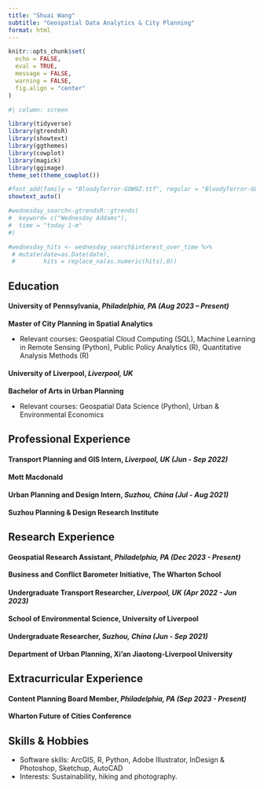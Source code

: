 ```yaml
---
title: "Shuai Wang"
subtitle: "Geospatial Data Analytics & City Planning"
format: html
---
```


```r
knitr::opts_chunk$set(
  echo = FALSE,
  eval = TRUE,
  message = FALSE,
  warning = FALSE,
  fig.align = "center"
)
```



```r
#| column: screen

library(tidyverse)
library(gtrendsR)
library(showtext)
library(ggthemes)
library(cowplot)
library(magick)
library(ggimage)
theme_set(theme_cowplot())

#font_add(family = "BloodyTerror-GOW9Z.ttf", regular = "BloodyTerror-GOW9Z.ttf")
showtext_auto()

#wednesday_search<-gtrendsR::gtrends(
#  keyword= c("Wednesday Addams"),
#  time = "today 1-m"
#)

#wednesday_hits <- wednesday_search$interest_over_time %>% 
 # mutate(date=as.Date(date),
 #        hits = replace_na(as.numeric(hits),0))


```


## Education

#### **University of Pennsylvania**,  *Philadelphia, PA (Aug 2023 – Present)*
**Master of City Planning in Spatial Analytics**

-   Relevant courses: Geospatial Cloud Computing (SQL), Machine Learning in Remote Sensing (Python), Public Policy Analytics (R), Quantitative Analysis Methods (R)


#### **University of Liverpool**,  *Liverpool, UK*
**Bachelor of Arts in Urban Planning**

-   Relevant courses: Geospatial Data Science (Python), Urban & Environmental Economics


## Professional Experience

#### **Transport Planning and GIS Intern**,  *Liverpool, UK (Jun - Sep 2022)*
**Mott Macdonald**

#### **Urban Planning and Design Intern**,  *Suzhou, China (Jul - Aug 2021)*
**Suzhou Planning & Design Research Institute**


## Research Experience

#### **Geospatial Research Assistant**,  *Philadelphia, PA (Dec 2023 - Present)*
**Business and Conflict Barometer Initiative, The Wharton School**

#### **Undergraduate Transport Researcher**,  *Liverpool, UK (Apr 2022 - Jun 2023)*
**School of Environmental Science, University of Liverpool**

#### **Undergraduate Researcher**,  *Suzhou, China (Jun - Sep 2021)*
**Department of Urban Planning, Xi’an Jiaotong-Liverpool University**


## Extracurricular Experience

#### **Content Planning Board Member**,  *Philadelphia, PA (Sep 2023 - Present)*
**Wharton Future of Cities Conference**


## Skills & Hobbies

-   Software skills: ArcGIS, R, Python, Adobe Illustrator, InDesign & Photoshop, Sketchup, AutoCAD
-   Interests: Sustainability, hiking and photography.


<br>




